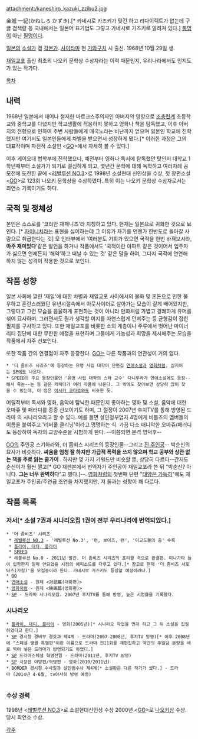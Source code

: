 attachment:/kaneshiro_kazuki_zzibu2.jpg

金城 一紀(かねしろ かずき).[* 카네시로 카즈키가 맞긴 하고 리다이렉트가 없는데 구글 검색량 등 국내에서는 일본어 표기법도 그렇고 가네시로 가즈키로 알려져 있다.] [[통명]]이 아닌 [[필명]]이다.

[[일본]]의 [[소설]]가 겸 [[각본가]]. [[사이타마]] 현 [[가와구치]] 시 출신. 1968년 10월 29일 생.

[[재일교포]] 출신 최초의 나오키 문학상 수상자라는 이력 때문인지, 우리나라에서도 인지도가 있는 작가다. 

[[목차]]

== 내력 ==

1968년 일본에서 태어나 철저한 마르크스주의자인 아버지의 영향으로 [[조총련]]계 초등학교와 중학교를 다녔지만 학교생활에 적응하지 못하고 영화나 책을 탐독했고, 이후 아버지의 전향으로 인하여 주변 사람들에게 매국노라는 비난까지 얻으며 일본인 학교에 진학했지만 여기서도 일본인들에게 차별을 받으면서 성장하게 됐다.[* 이러한 과정은 그의 대표작이며 자전적 소설인 <[[GO]]>에서 자세히 볼 수 있다.]

이후 게이오대 법학부에 진학했으나, 예전부터 영화나 독서에 탐독했던 탓인지 대학교 1학년때부터 소설가가 되기로 결심하게 되고, 몇년간 문학에 대해 독학하고 여러차례 공모전에 도전한 끝에 <[[레벌루션 NO.3]]>로 1998년 소설현대 신인상을 수상, 첫 장편소설 <[[GO]]>로 123회 나오키 문학상을 수상하였다. 특히 이는 나오키 문학상 수상자로서는 최연소 기록이기도 하다.

== 국적 및 정체성 ==
본인은 스스로를 '코리안 재패니즈'라 지칭하고 있다. 현재는 일본으로 귀화한 것으로 보인다. [* [[자이니치]]라는 표현을 싫어하는데 그 이유가 자기를 언젠가 한반도로 돌아갈 사람으로 취급한다는 것] 모 인터뷰에서 '여러분도 기회가 있으면 국적을 한번 바꿔보시라, '''아주 재미있다''''같은 발언을 하거나 작품에서도 '국적이란 아파트 같은 것이어서 입주자가 싫으면 언제든지 '해약'하고 떠날 수 있는 것' 같은 말을 하여, 그다지 국적에 연연해 하지 않는 성격이 작용한 것으로 보인다.

== 작품 성향 ==
일본 사회에 깔린 '재일'에 대한 차별과 재일교포 사이에서의 불화 및 혼돈으로 인한 불우하고 혼란스러웠던 유년시절속에서 아웃사이더로 살아가는 모습이 짙게 배어있지만, 그렇다고 그런 모습을 음울하게 표현하는 것이 아니라 만화처럼 가볍고 경쾌하게 유머를 섞어 묘사하며. 그러면서도 뭔가 생각할 여지를 자연스럽게 던져주는 등 균형감이 잡힌 필체를 구사하고 있다. 또한 재일교포를 비롯한 소외 계층이나 주류에서 벗어난 마이너리티 집단에 대한 무한한 애정을 표현하며 그들에게 가능성과 희망을 제시해주는 모습을 작품에서 자주 선보인다.

또한 작품 간의 연결점이 자주 등장한다. [[GO]]는 다른 작품과의 연관성이 거의 없다.
 * '더 좀비즈 시리즈'에 등장하는 유명 사립 대학이 단편집 [[연애소설]]과 [[영화처럼]], 심지어는 [[SP]]에도 나온다.
 * SPEED의 주요 등장인물인 '유명 사립 대학의 스타 교수' 다니무라가 연애소설에도 등장--해서 죽는--는 등 같은 캐릭터가 여러 작품에 나온다. 그 밖에도 찾아보면 상당히 많이 찾을 수 있는데, 이 점은 [[이사카 코타로]]와도 비슷한 듯.

어릴적부터 독서와 영화, 음악에 탐닉한 때문인지 좋아하는 영화 및 소설, 음악에 대한 오마쥬 및 패러디를 종종 선보이기도 하며, 그 절정이 2007년 후지TV를 통해 방영된 드라마 <SP>의 시나리오라고 할 수 있다. 예를 들면 살인청부업자 4명에게 비틀즈의 멤버들의 이름을 붙여주고 '리버풀 클리닝'이라고 명명하는 식. 가끔 다소 매니악한 오마쥬/패러디도 등장하여 독자의 교양수준을 시험하게 한다. --이쯤되면 본격 영덕후--

[[GO]]의 주인공 스기하라와, 더 좀비스 시리즈의 등장인물--그리고 [[진 주인공]]-- 박순신의 묘사가 비슷하다. '''싸움을 엄청 잘 하지만 가급적 폭력을 쓰지 않으며 학교 공부와 상관 없는 책을 주로 읽는 쿨가이''' . 하지만 몇 가지 키워드만 비슷할 뿐, 상당히 다르다--간지도 순신이가 훨씬 쩔고[* GO 재판본에서 번역자가 주인공이 재일교포라 쓴 뒤 "박순신? 아니다. '''그는 너무 완벽하다'''"고 했다.]--.  [[영화처럼]]의 첫번째 단편 "[[태양은 가득히]]"에도 재일교포가 주인공/주연급 조연을 차지했지만, 저 둘과는 성향이 꽤 다르다.

== 작품 목록 ==
=== 저서[* 소설 7권과 시나리오집 1권이 전부 우리나라에 번역되었다.] ===
 * '더 좀비즈' 시리즈
  * [[레벌루션 NO.3]] - '레벌루션 No.3', '런, 보이즈, 런', '이교도들의 춤' 수록
  * [[플라이, 대디, 플라이]]
  * [[SPEED]]
  * 레볼루션 No.0 - 2011년 발간. 더 좀비즈 시리즈의 프리퀄 격으로 완결편. 미나가타 들이 입학한지 얼마 안되었을 시점의 에피소드를 다루고 있다.[* 참고로 현재 '더 좀비즈 서포터즈(가칭)'을 모집중이라 한다. 가네시로 가즈키도 등장할 예정이라나.]
 * [[GO]]
 * [[연애소설]] - 원제 <対話篇(대화편)>
 * [[영화처럼]] - 원제 <映画篇(영화편)>
 * [[SP]] - 드라마 시나리오집. 2007년 후지TV를 통해 방영, 높은 시청률을 기록했다.

=== 시나리오 ===
 
 * [[플라이, 대디, 플라이]] - 영화(2005년)[* 시나리오 작업을 먼저 하고 그 뒤 소설을 집필하였다고 한다.]
 * [[SP]] 경시청 경비부 경호과 제4계 - 드라마(2007-2008년, 후지TV 방영)[* 이후 2008년에 "스페셜 앵콜 특별편"이란 이름으로 드라마 전11회를 재편집하고 약간의 후일담 분량을 새로 찍어 넣은 드라마가 방영되기도 하였다.]
 * [[SP]] 드라마스페셜 혁명전일 - 드라마(2011년, 후지TV 방영)
 * [[SP]] 극장판 야망편/혁명편 - 영화(2010/2011년)
 * BORDER 경시청 수사일과 살인범수사 제4계[* 소설판은 다른 작가가 썼다.] - 드라마 (2014년 4-6월, tv아사히 방영 예정)
  
=== 수상 경력 ===

1998년 <[[레벌루션 NO.3]]>로 소설현대신인상 수상
2000년 <[[GO]]>로 [[나오키상]] 수상. 당시 최연소 수상.

[[각주]]
